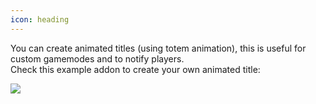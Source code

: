 ```yaml
---
icon: heading
---
```


You can create animated titles (using totem animation), this is useful for custom gamemodes and to notify players.\
Check this example addon to create your own animated title:


<Card title="Animatedtitles Some Example Animations Itemsadder Addon.84865" icon="link" href="https://www.spigotmc.org/resources/animatedtitles-some-example-animations-itemsadder-addon.84865/" horizontal></Card>


![](</assets/images/image (168).png>)


<Card title="Watch" icon="link" href="https://www.youtube.com/watch?v=RlgfggheNAE" horizontal></Card>

